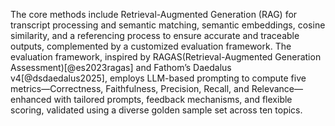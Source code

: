 
The core methods include Retrieval-Augmented Generation (RAG) for transcript processing and semantic matching, semantic embeddings, cosine similarity, and a referencing process to ensure accurate and traceable outputs, complemented by a customized evaluation framework. The evaluation framework, inspired by RAGAS(Retrieval-Augmented Generation Assessment)[@es2023ragas] and Fathom’s Daedalus v4[@dsdaedalus2025], employs LLM-based prompting to compute five metrics—Correctness, Faithfulness, Precision, Recall, and Relevance—enhanced with tailored prompts, feedback mechanisms, and flexible scoring, validated using a diverse golden sample set across ten topics.

